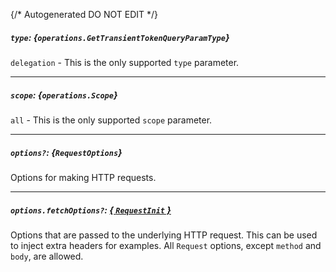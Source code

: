 {/* Autogenerated DO NOT EDIT  */}

##### `type`: *{`operations.GetTransientTokenQueryParamType`}*
`delegation` \- This is the only supported `type` parameter.

<Collapsible openLabel={Labels.showProperties} closeLabel={Labels.hideProperties}>
  <GetTransientTokenQueryParamType />
</Collapsible>

---
##### `scope`: *{`operations.Scope`}*
`all` \- This is the only supported `scope` parameter.

<Collapsible openLabel={Labels.showProperties} closeLabel={Labels.hideProperties}>
  <Scope />
</Collapsible>

---
##### `options?`: *{`RequestOptions`}*
Options for making HTTP requests.

---
##### `options.fetchOptions?`: [*{ `RequestInit` }*](https://developer.mozilla.org/en-US/docs/Web/API/Request/Request#options)
Options that are passed to the underlying HTTP request. This can be used to inject extra headers for examples. All `Request` options, except `method` and `body`, are allowed.

